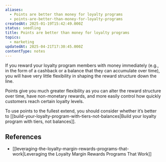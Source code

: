 ```yaml
---
aliases:
  - Points are better than money for loyalty programs
  - points-are-better-than-money-for-loyalty-programs
createdAt: 2025-01-19T15:42:49.000Z
status: seedling
title: Points are better than money for loyalty programs
topics:
  - marketing
updatedAt: 2025-04-21T17:30:45.000Z
contentType: notes
---
```

If you reward your loyalty program members with money immediately (e.g., in the form of a cashback or a balance that they can accumulate over time), you will have very little flexibility in shaping the reward structure down the line.

Points give you much greater flexibility as you can alter the reward structure over time, have non-monetary rewards, and more easily control how quickly customers reach certain loyalty levels.

To use points to the fullest extend, you should consider whether it’s better to [[build-your-loyalty-program-with-tiers-not-balances|Build your loyalty program with tiers, not balances]].

## References

- [[leveraging-the-loyalty-margin-rewards-programs-that-work|Leveraging the Loyalty Margin Rewards Programs That Work]]
